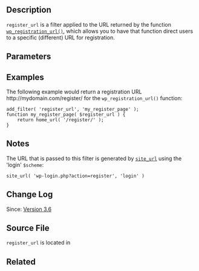 == Description ==

<tt>register_url</tt> is a filter applied to the URL returned by the function <tt>[[Function Reference/wp_registration_url|wp_registration_url()]]</tt>, which allows you to have that function direct users to a specific (different) URL for registration.

== Parameters ==

{{Parameter|$register_url|string|The URL for registration}}

== Examples ==

The following example would return a registration URL <nowiki>http://mydomain.com/register/</nowiki> for the <tt>wp_registration_url()</tt> function:
<pre>
add_filter( 'register_url', 'my_register_page' );
function my_register_page( $register_url ) {
    return home_url( '/register/' );
}
</pre>

== Notes ==
The URL that is passed to this filter is generated by <tt>[[Function_Reference/site_url|site_url]]</tt> using the 'login' <tt>$scheme</tt>:
<pre>site_url( 'wp-login.php?action=register', 'login' )</pre>

== Change Log ==

Since: [[Version 3.6]]

== Source File ==

<tt>register_url</tt> is located in {{Trac|wp-includes/general-template.php}}

== Related ==
{{User Link Filters}}
